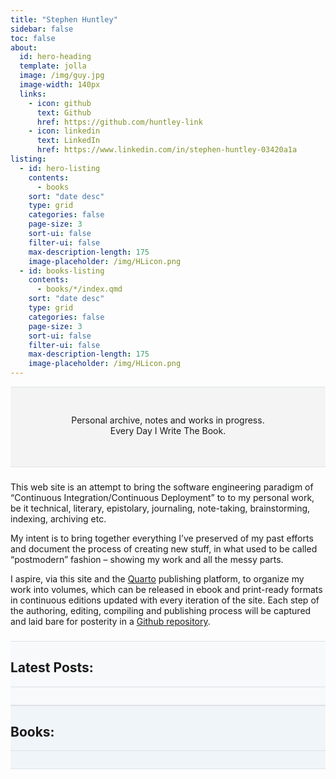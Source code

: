 ```yaml
---
title: "Stephen Huntley"
sidebar: false
toc: false
about:
  id: hero-heading
  template: jolla
  image: /img/guy.jpg
  image-width: 140px
  links:
    - icon: github
      text: Github
      href: https://github.com/huntley-link
    - icon: linkedin
      text: LinkedIn
      href: https://www.linkedin.com/in/stephen-huntley-03420a1a
listing:
  - id: hero-listing
    contents:
      - books
    sort: "date desc"
    type: grid
    categories: false
    page-size: 3
    sort-ui: false
    filter-ui: false
    max-description-length: 175
    image-placeholder: /img/HLicon.png
  - id: books-listing
    contents:
      - books/*/index.qmd
    sort: "date desc"
    type: grid
    categories: false
    page-size: 3
    sort-ui: false
    filter-ui: false
    max-description-length: 175
    image-placeholder: /img/HLicon.png
---
```


<link rel="stylesheet" href="https://fonts.googleapis.com/css?family=Alice|Open+Sans:400,300,700">
<style>
main>div>div>header>div>h1.title {
  font-family: Alice, Georgia, serif;
  font-size: 49px;
  font-weight: 400;
}

img.about-image {
  display: block;
  overflow: hidden;
  border: 9px solid rgba(0, 0, 0, 0.05);
  margin: 0 auto;
}

.column-screen {
	border-top: 1px solid #dee2e6;
	border-bottom: 1px solid #dee2e6
}
.csabout {
  background: #f4f4f4 url(/img/bg_headblu.jpg) top center;
  background-size: cover;
  padding: 30px 0 35px 0;
}

main {
  margin-top: 0px;
}

#quarto-document-content {
  padding-top: 0px;
}

#hero-heading {
	margin: 0px 2em;
}

#hero-heading p {
	text-align: center;
}

a.about-link {
	background: #ffffff;
}

.index-head {margin-bottom: 2em; border-bottom: 1px solid #dee2e6;}

.cslatest {
	background: rgb(247,249,251);
	border-top: 1px solid #dee2e6;
}

.quarto-grid-item p.card-img-top>img {
	object-fit: contain;
}

.card {border: 2px solid rgba(0,0,0,.125)}

.csbooks {
	background: rgb(240,245,249);
	border-top: 1px solid #dee2e6;
}

#hero-listing-pagination ul {visibility: hidden;}
</style>

:::{.column-screen .csabout}
:::{#hero-heading}

Personal archive, notes and works in progress.  
Every Day I Write The Book.

:::
:::

###
 
###

This web site is an attempt to bring the software engineering paradigm
of "Continuous Integration/Continuous Deployment" to to my personal
work, be it technical, literary, epistolary, journaling, note-taking,
brainstorming, indexing, archiving etc.

My intent is to bring together everything I've preserved of my past
efforts and document the process of creating new stuff, in what used to
be called "postmodern" fashion -- showing my work and all the messy
parts.

I aspire, via this site and the [Quarto](https://quarto.org/) publishing
platform, to organize my work into volumes, which can be released in
ebook and print-ready formats in continuous editions updated with every
iteration of the site.  Each step of the authoring, editing, compiling
and publishing process will be captured and laid bare for posterity in a
[Github repository](https://github.com/huntley-link).

###
 
###

:::{.column-screen .cslatest}
:::{.column-body}

:::{.index-head}
# Latest Posts:
:::

:::{#hero-listing}
:::

:::
:::


:::{.column-screen .csbooks}
:::{.column-body}

:::{.index-head}
# Books:
:::

:::{#books-listing}
:::

:::
:::
